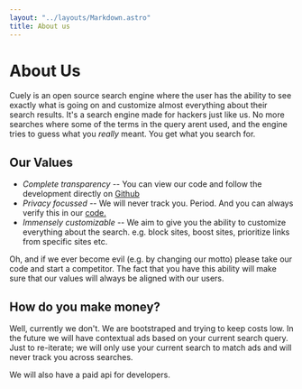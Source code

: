 ```yaml
---
layout: "../layouts/Markdown.astro"
title: About us
---
```


# About Us

Cuely is an open source search engine where the user has the ability to see exactly what is going on and customize almost everything about their search results. It's a search engine made for hackers just like us. No more searches where some of the terms in the query arent used, and the engine tries to guess what you _really_ meant. You get what you search for.

## Our Values

- _Complete transparency_ -- You can view our code and follow the development directly on [Github](https://github.com/cuely/cuely)
- _Privacy focussed_ -- We will never track you. Period. And you can always verify this in our [code.](https://github.com/cuely/cuely)
- _Immensely customizable_ -- We aim to give you the ability to customize everything about the search. e.g. block sites, boost sites, prioritize links from specific sites etc.

Oh, and if we ever become evil (e.g. by changing our motto) please take our code and start a competitor. The fact that you have this ability will make sure that our values will always be aligned with our users.

## How do you make money?

Well, currently we don't. We are bootstraped and trying to keep costs low. In the future we will have contextual ads based on your current search query. Just to re-iterate; we will only use your current search to match ads and will never track you across searches.

We will also have a paid api for developers.
